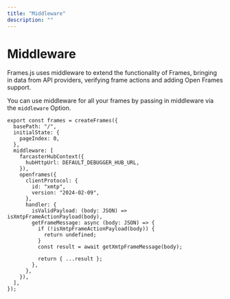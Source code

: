 ```yaml
---
title: "Middleware"
description: ""
---
```


# Middleware

Frames.js uses middleware to extend the functionality of Frames, bringing in data from API providers, verifying frame actions and adding Open Frames support.

You can use middleware for all your frames by passing in middleware via the `middleware` Option.

```tsx
export const frames = createFrames({
  basePath: "/",
  initialState: {
    pageIndex: 0,
  },
  middleware: [
    farcasterHubContext({
      hubHttpUrl: DEFAULT_DEBUGGER_HUB_URL,
    }),
    openframes({
      clientProtocol: {
        id: "xmtp",
        version: "2024-02-09",
      },
      handler: {
        isValidPayload: (body: JSON) => isXmtpFrameActionPayload(body),
        getFrameMessage: async (body: JSON) => {
          if (!isXmtpFrameActionPayload(body)) {
            return undefined;
          }
          const result = await getXmtpFrameMessage(body);

          return { ...result };
        },
      },
    }),
  ],
});
```